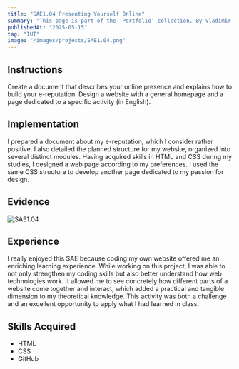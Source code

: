 ```yaml
---
title: "SAE1.04 Presenting Yourself Online"
summary: "This page is part of the 'Portfolio' collection. By Vladimir Nechaev."
publishedAt: "2025-05-15"
tag: "IUT"
image: "/images/projects/SAE1.04.png"
---
```


## Instructions

Create a document that describes your online presence and explains how to build your e-reputation. Design a website with a general homepage and a page dedicated to a specific activity (in English).

## Implementation

I prepared a document about my e-reputation, which I consider rather positive. I also detailed the planned structure for my website, organized into several distinct modules. Having acquired skills in HTML and CSS during my studies, I designed a web page according to my preferences. I used the same CSS structure to develop another page dedicated to my passion for design.


## Evidence

![SAE1.04](/images/projects/SAE1.04.png)

## Experience

I really enjoyed this SAE because coding my own website offered me an enriching learning experience. While working on this project, I was able to not only strengthen my coding skills but also better understand how web technologies work. It allowed me to see concretely how different parts of a website come together and interact, which added a practical and tangible dimension to my theoretical knowledge. This activity was both a challenge and an excellent opportunity to apply what I had learned in class.

## Skills Acquired

- HTML
- CSS
- GitHub
